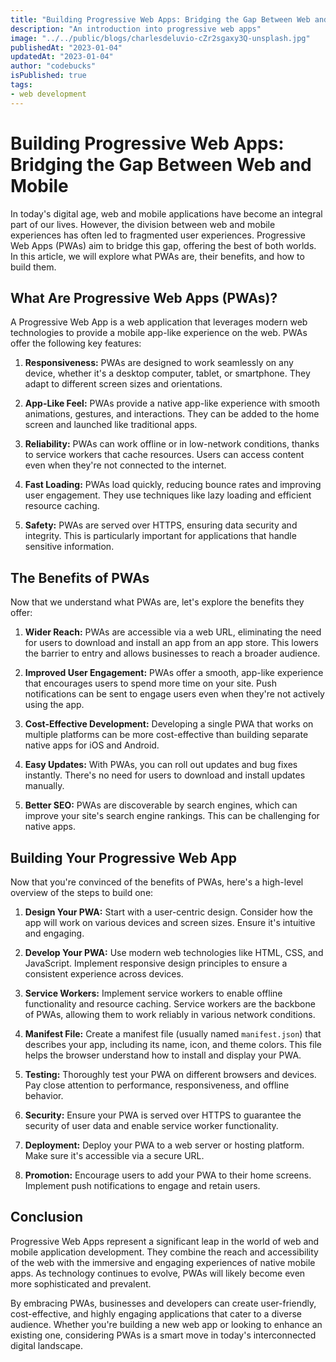 ```yaml
---
title: "Building Progressive Web Apps: Bridging the Gap Between Web and Mobile"
description: "An introduction into progressive web apps"
image: "../../public/blogs/charlesdeluvio-cZr2sgaxy3Q-unsplash.jpg"
publishedAt: "2023-01-04"
updatedAt: "2023-01-04"
author: "codebucks"
isPublished: true
tags:
- web development
---
```


# Building Progressive Web Apps: Bridging the Gap Between Web and Mobile

In today's digital age, web and mobile applications have become an integral part of our lives. However, the division between web and mobile experiences has often led to fragmented user experiences. Progressive Web Apps (PWAs) aim to bridge this gap, offering the best of both worlds. In this article, we will explore what PWAs are, their benefits, and how to build them.

## What Are Progressive Web Apps (PWAs)?

A Progressive Web App is a web application that leverages modern web technologies to provide a mobile app-like experience on the web. PWAs offer the following key features:

1. **Responsiveness:** PWAs are designed to work seamlessly on any device, whether it's a desktop computer, tablet, or smartphone. They adapt to different screen sizes and orientations.

2. **App-Like Feel:** PWAs provide a native app-like experience with smooth animations, gestures, and interactions. They can be added to the home screen and launched like traditional apps.

3. **Reliability:** PWAs can work offline or in low-network conditions, thanks to service workers that cache resources. Users can access content even when they're not connected to the internet.

4. **Fast Loading:** PWAs load quickly, reducing bounce rates and improving user engagement. They use techniques like lazy loading and efficient resource caching.

5. **Safety:** PWAs are served over HTTPS, ensuring data security and integrity. This is particularly important for applications that handle sensitive information.

## The Benefits of PWAs

Now that we understand what PWAs are, let's explore the benefits they offer:

1. **Wider Reach:** PWAs are accessible via a web URL, eliminating the need for users to download and install an app from an app store. This lowers the barrier to entry and allows businesses to reach a broader audience.

2. **Improved User Engagement:** PWAs offer a smooth, app-like experience that encourages users to spend more time on your site. Push notifications can be sent to engage users even when they're not actively using the app.

3. **Cost-Effective Development:** Developing a single PWA that works on multiple platforms can be more cost-effective than building separate native apps for iOS and Android.

4. **Easy Updates:** With PWAs, you can roll out updates and bug fixes instantly. There's no need for users to download and install updates manually.

5. **Better SEO:** PWAs are discoverable by search engines, which can improve your site's search engine rankings. This can be challenging for native apps.

## Building Your Progressive Web App

Now that you're convinced of the benefits of PWAs, here's a high-level overview of the steps to build one:

1. **Design Your PWA:** Start with a user-centric design. Consider how the app will work on various devices and screen sizes. Ensure it's intuitive and engaging.

2. **Develop Your PWA:** Use modern web technologies like HTML, CSS, and JavaScript. Implement responsive design principles to ensure a consistent experience across devices.

3. **Service Workers:** Implement service workers to enable offline functionality and resource caching. Service workers are the backbone of PWAs, allowing them to work reliably in various network conditions.

4. **Manifest File:** Create a manifest file (usually named `manifest.json`) that describes your app, including its name, icon, and theme colors. This file helps the browser understand how to install and display your PWA.

5. **Testing:** Thoroughly test your PWA on different browsers and devices. Pay close attention to performance, responsiveness, and offline behavior.

6. **Security:** Ensure your PWA is served over HTTPS to guarantee the security of user data and enable service worker functionality.

7. **Deployment:** Deploy your PWA to a web server or hosting platform. Make sure it's accessible via a secure URL.

8. **Promotion:** Encourage users to add your PWA to their home screens. Implement push notifications to engage and retain users.

## Conclusion

Progressive Web Apps represent a significant leap in the world of web and mobile application development. They combine the reach and accessibility of the web with the immersive and engaging experiences of native mobile apps. As technology continues to evolve, PWAs will likely become even more sophisticated and prevalent.

By embracing PWAs, businesses and developers can create user-friendly, cost-effective, and highly engaging applications that cater to a diverse audience. Whether you're building a new web app or looking to enhance an existing one, considering PWAs is a smart move in today's interconnected digital landscape.